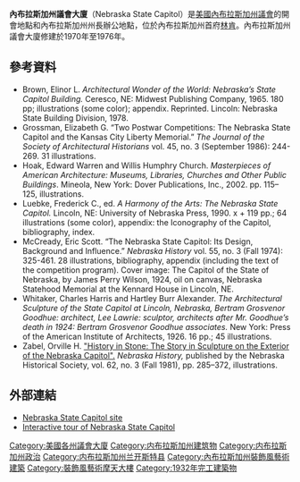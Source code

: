 {{Infobox building
| name                 = 內布拉斯加州議會大廈
| image                = Nebraska_State_Capitol_from_W_1.JPG
| image_size           = 250
| caption              = 議會大廈
| alt                  = 
| coordinates          = {{coord|40|48|29|N|96|41|59|W|display=inline,title}}
| style                = [[裝飾風藝術|裝飾風藝術]]<br>[[拜占庭復興式建築|拜占庭復興式建築]]<br>[[哥德復興式建築|哥德復興式建築]]
| location             = 1445 K Street<br/>{{USA}}[[內布拉斯加州|內布拉斯加州]][[林肯_(內布拉斯加州)|林肯]]
| floors               = 15
| tip                  = {{convert|400|ft|0}}
| roof                 = {{convert|362|ft}}
| observatory          = {{convert|245|ft}}
| groundbreaking_date  = April 15, 1922
| completion_date      = {{start date and age|1932}}
| cost                 = [[美元|$]]9,800,449<!--.07-->
| architect            = 伯特倫·古德西 (Bertram Goodhue)
{{Infobox designation list
| embed                = yes 
| designation1         = NRHP
| designation1_offname = Nebraska State Capitol
| designation1_date    = 1970年10月16日
| designation1_number  = 70000372<ref name="nris">{{NRISref|2007a}}</ref>
| designation2         = NHL
| designation2_date    = 1976年1月7日<ref name="nhlsum">{{cite web|url={{NRHP url|id=70000372|photos=y}}|title=Nebraska State Capitol|access-date=2016-01-14|work=National Historic Landmark summary listing|publisher=National Park Service}}</ref>
}}
}}
'''內布拉斯加州議會大廈'''（Nebraska State Capitol）是[[美國|美國]][[內布拉斯加州議會|內布拉斯加州議會]]的開會地點和內布拉斯加州州長辦公地點，位於內布拉斯加州首府[[林肯_(內布拉斯加州)|林肯]]。內布拉斯加州議會大廈修建於1970年至1976年。

==參考資料==
{{reflist}}
{{refbegin|60em}}
* Brown, Elinor L.  ''Architectural Wonder of the World: Nebraska’s State Capitol Building.''  Ceresco, NE: Midwest Publishing Company, 1965.  180 pp; illustrations (some color); appendix. Reprinted. Lincoln: Nebraska State Building Division, 1978.
* Grossman, Elizabeth G.  “Two Postwar Competitions: The Nebraska State Capitol and the Kansas City Liberty Memorial.”  ''The Journal of the Society of Architectural Historians'' vol. 45, no. 3 (September 1986): 244-269.  31 illustrations.
* Hoak, Edward Warren and Willis Humphry Church. ''Masterpieces of American Architecture:  Museums, Libraries, Churches and Other Public Buildings''. Mineola, New York:  Dover Publications, Inc., 2002. pp. 115–125, illustrations.
* Luebke, Frederick C., ed.  ''A Harmony of the Arts:  The Nebraska State Capitol.''  Lincoln, NE: University of Nebraska Press, 1990.  x + 119 pp.; 64 illustrations (some color), appendix: the Iconography of the Capitol, bibliography, index.
* McCready, Eric Scott.  “The Nebraska State Capitol: Its Design, Background and Influence.”  ''Nebraska History'' vol. 55, no. 3 (Fall 1974): 325-461. 28 illustrations, bibliography, appendix (including the text of the competition program).  Cover image: The Capitol of the State of Nebraska, by James Perry Wilson, 1924, oil on canvas, Nebraska Statehood Memorial at the Kennard House in Lincoln, NE.
* Whitaker, Charles Harris and Hartley Burr Alexander.  ''The Architectural Sculpture of the State Capitol at Lincoln, Nebraska, Bertram Grosvenor Goodhue: architect, Lee Lawrie: sculptor, architects after Mr. Goodhue’s death in 1924: Bertram Grosvenor Goodhue associates.''  New York: Press of the American Institute of Architects, 1926.  16 pp.; 45 illustrations.
* Zabel, Orville H. [http://www.nebraskahistory.org/publish/publicat/history/full-text/1981-3-Capitol_Sculpture.pdf "History in Stone: The Story in Sculpture on the Exterior of the Nebraska Capitol".] {{Wayback|url=http://www.nebraskahistory.org/publish/publicat/history/full-text/1981-3-Capitol_Sculpture.pdf |date=20201020061603 }} ''Nebraska History,'' published by the Nebraska Historical Society, vol. 62, no. 3 (Fall 1981), pp. 285–372, illustrations.
{{refend}}

==外部連結==
*[https://capitol.nebraska.gov/ Nebraska State Capitol site] {{Wayback|url=https://capitol.nebraska.gov/ |date=20220418002856 }}
*[http://nebraskavirtualcapitol.org/ Interactive tour of Nebraska State Capitol] {{Wayback|url=http://nebraskavirtualcapitol.org/ |date=20211102151311 }}

{{US State Capitols}}
[[Category:美國各州議會大廈|Category:美國各州議會大廈]]
[[Category:内布拉斯加州建筑物|Category:内布拉斯加州建筑物]]
[[Category:内布拉斯加州政治|Category:内布拉斯加州政治]]
[[Category:内布拉斯加州兰开斯特县|Category:内布拉斯加州兰开斯特县]]
[[Category:內布拉斯加州裝飾風藝術建築|Category:內布拉斯加州裝飾風藝術建築]]
[[Category:裝飾風藝術摩天大樓|Category:裝飾風藝術摩天大樓]]
[[Category:1932年完工建築物|Category:1932年完工建築物]]
